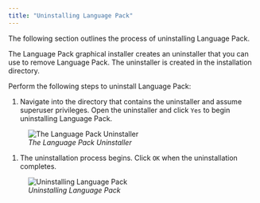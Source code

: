 ```yaml
---
title: "Uninstalling Language Pack"
---
```




The following section outlines the process of uninstalling Language Pack.

The Language Pack graphical installer creates an uninstaller that you can use to remove Language Pack. The uninstaller is created in the installation directory.

Perform the following steps to uninstall Language Pack:

1.  Navigate into the directory that contains the uninstaller and assume superuser privileges. Open the uninstaller and click `Yes` to begin uninstalling Language Pack.

<figure><img src="images/uninstall_lp1.png" class="align-center" alt="The Language Pack Uninstaller" /><figcaption aria-hidden="true"><em>The Language Pack Uninstaller</em></figcaption></figure>

1.  The uninstallation process begins. Click `OK` when the uninstallation completes.

<figure><img src="images/uninstall_lp2.png" class="align-center" alt="Uninstalling Language Pack" /><figcaption aria-hidden="true"><em>Uninstalling Language Pack</em></figcaption></figure>
